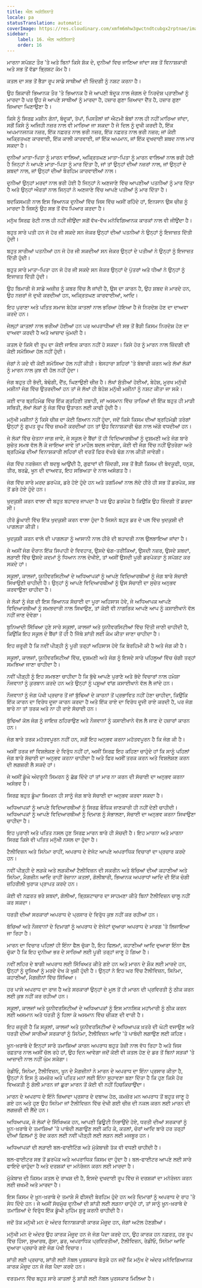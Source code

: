 ```yaml
---
title: ਐਲ ਅਸੇਸਿਨਾਤੋ
locale: pa
statusTranslation: automatic
coverImage: https://res.cloudinary.com/xmfm6mhw3gwctndtcubgx2rptnae/image/upload/v1740337243/small_cover_educacion_fundamental_a051170f1c.webp
sidebar:
    label: 16. ਐਲ ਅਸੇਸਿਨਾਤੋ
    order: 16
---
```

ਮਾਰਨਾ ਸਪੱਸ਼ਟ ਤੌਰ 'ਤੇ ਅਤੇ ਬਿਨਾਂ ਕਿਸੇ ਸ਼ੱਕ ਦੇ, ਦੁਨੀਆਂ ਵਿਚ ਜਾਣਿਆ ਜਾਂਦਾ ਸਭ ਤੋਂ ਵਿਨਾਸ਼ਕਾਰੀ ਅਤੇ ਸਭ ਤੋਂ ਵੱਡਾ ਭ੍ਰਿਸ਼ਟ ਕੰਮ ਹੈ।

ਕਤਲ ਦਾ ਸਭ ਤੋਂ ਭੈੜਾ ਰੂਪ ਸਾਡੇ ਸਾਥੀਆਂ ਦੀ ਜ਼ਿੰਦਗੀ ਨੂੰ ਨਸ਼ਟ ਕਰਨਾ ਹੈ।

ਉਹ ਸ਼ਿਕਾਰੀ ਭਿਆਨਕ ਤੌਰ 'ਤੇ ਭਿਆਨਕ ਹੈ ਜੋ ਆਪਣੀ ਬੰਦੂਕ ਨਾਲ ਜੰਗਲ ਦੇ ਨਿਰਦੋਸ਼ ਪ੍ਰਾਣੀਆਂ ਨੂੰ ਮਾਰਦਾ ਹੈ ਪਰ ਉਹ ਜੋ ਆਪਣੇ ਸਾਥੀਆਂ ਨੂੰ ਮਾਰਦਾ ਹੈ, ਹਜ਼ਾਰ ਗੁਣਾ ਜ਼ਿਆਦਾ ਦੈਂਤ ਹੈ, ਹਜ਼ਾਰ ਗੁਣਾ ਜ਼ਿਆਦਾ ਘਿਣਾਉਣਾ ਹੈ।

ਕਿਸੇ ਨੂੰ ਸਿਰਫ਼ ਮਸ਼ੀਨ ਗੰਨਾਂ, ਬੰਦੂਕਾਂ, ਤੋਪਾਂ, ਪਿਸਤੌਲਾਂ ਜਾਂ ਐਟਮੀ ਬੰਬਾਂ ਨਾਲ ਹੀ ਨਹੀਂ ਮਾਰਿਆ ਜਾਂਦਾ, ਸਗੋਂ ਕਿਸੇ ਨੂੰ ਅਜਿਹੀ ਨਜ਼ਰ ਨਾਲ ਵੀ ਮਾਰਿਆ ਜਾ ਸਕਦਾ ਹੈ ਜੋ ਦਿਲ ਨੂੰ ਦੁਖੀ ਕਰਦੀ ਹੈ, ਇੱਕ ਅਪਮਾਨਜਨਕ ਨਜ਼ਰ, ਇੱਕ ਨਫ਼ਰਤ ਨਾਲ ਭਰੀ ਨਜ਼ਰ, ਇੱਕ ਨਫ਼ਰਤ ਨਾਲ ਭਰੀ ਨਜ਼ਰ; ਜਾਂ ਕੋਈ ਅਕ੍ਰਿਤਘਣ ਕਾਰਵਾਈ, ਇੱਕ ਕਾਲੀ ਕਾਰਵਾਈ, ਜਾਂ ਇੱਕ ਅਪਮਾਨ, ਜਾਂ ਇੱਕ ਦੁਖਦਾਈ ਸ਼ਬਦ ਨਾਲ ਮਾਰ ਸਕਦਾ ਹੈ।

ਦੁਨੀਆਂ ਮਾਤਾ-ਪਿਤਾ ਨੂੰ ਮਾਰਨ ਵਾਲਿਆਂ, ਅਕ੍ਰਿਤਘਣ ਮਾਤਾ-ਪਿਤਾ ਨੂੰ ਮਾਰਨ ਵਾਲਿਆਂ ਨਾਲ ਭਰੀ ਹੋਈ ਹੈ ਜਿਨ੍ਹਾਂ ਨੇ ਆਪਣੇ ਮਾਤਾ-ਪਿਤਾ ਨੂੰ ਮਾਰ ਦਿੱਤਾ ਹੈ, ਜਾਂ ਤਾਂ ਉਨ੍ਹਾਂ ਦੀਆਂ ਨਜ਼ਰਾਂ ਨਾਲ, ਜਾਂ ਉਨ੍ਹਾਂ ਦੇ ਸ਼ਬਦਾਂ ਨਾਲ, ਜਾਂ ਉਨ੍ਹਾਂ ਦੀਆਂ ਬੇਰਹਿਮ ਕਾਰਵਾਈਆਂ ਨਾਲ।

ਦੁਨੀਆਂ ਉਨ੍ਹਾਂ ਮਰਦਾਂ ਨਾਲ ਭਰੀ ਹੋਈ ਹੈ ਜਿਨ੍ਹਾਂ ਨੇ ਅਣਜਾਣੇ ਵਿੱਚ ਆਪਣੀਆਂ ਪਤਨੀਆਂ ਨੂੰ ਮਾਰ ਦਿੱਤਾ ਹੈ ਅਤੇ ਉਨ੍ਹਾਂ ਔਰਤਾਂ ਨਾਲ ਜਿਨ੍ਹਾਂ ਨੇ ਅਣਜਾਣੇ ਵਿੱਚ ਆਪਣੇ ਪਤੀਆਂ ਨੂੰ ਮਾਰ ਦਿੱਤਾ ਹੈ।

ਬਦਕਿਸਮਤੀ ਨਾਲ ਇਸ ਭਿਆਨਕ ਦੁਨੀਆਂ ਵਿੱਚ ਜਿਸ ਵਿੱਚ ਅਸੀਂ ਰਹਿੰਦੇ ਹਾਂ, ਇਨਸਾਨ ਉਸ ਚੀਜ਼ ਨੂੰ ਮਾਰਦਾ ਹੈ ਜਿਸਨੂੰ ਉਹ ਸਭ ਤੋਂ ਵੱਧ ਪਿਆਰ ਕਰਦਾ ਹੈ।

ਮਨੁੱਖ ਸਿਰਫ਼ ਰੋਟੀ ਨਾਲ ਹੀ ਨਹੀਂ ਜੀਉਂਦਾ ਸਗੋਂ ਵੱਖ-ਵੱਖ ਮਨੋਵਿਗਿਆਨਕ ਕਾਰਕਾਂ ਨਾਲ ਵੀ ਜੀਉਂਦਾ ਹੈ।

ਬਹੁਤ ਸਾਰੇ ਪਤੀ ਹਨ ਜੋ ਹੋਰ ਜੀ ਸਕਦੇ ਸਨ ਜੇਕਰ ਉਨ੍ਹਾਂ ਦੀਆਂ ਪਤਨੀਆਂ ਨੇ ਉਨ੍ਹਾਂ ਨੂੰ ਇਜਾਜ਼ਤ ਦਿੱਤੀ ਹੁੰਦੀ।

ਬਹੁਤ ਸਾਰੀਆਂ ਪਤਨੀਆਂ ਹਨ ਜੋ ਹੋਰ ਜੀ ਸਕਦੀਆਂ ਸਨ ਜੇਕਰ ਉਨ੍ਹਾਂ ਦੇ ਪਤੀਆਂ ਨੇ ਉਨ੍ਹਾਂ ਨੂੰ ਇਜਾਜ਼ਤ ਦਿੱਤੀ ਹੁੰਦੀ।

ਬਹੁਤ ਸਾਰੇ ਮਾਤਾ-ਪਿਤਾ ਹਨ ਜੋ ਹੋਰ ਜੀ ਸਕਦੇ ਸਨ ਜੇਕਰ ਉਨ੍ਹਾਂ ਦੇ ਪੁੱਤਰਾਂ ਅਤੇ ਧੀਆਂ ਨੇ ਉਨ੍ਹਾਂ ਨੂੰ ਇਜਾਜ਼ਤ ਦਿੱਤੀ ਹੁੰਦੀ।

ਉਹ ਬਿਮਾਰੀ ਜੋ ਸਾਡੇ ਅਜ਼ੀਜ਼ ਨੂੰ ਕਬਰ ਵਿੱਚ ਲੈ ਜਾਂਦੀ ਹੈ, ਉਸ ਦਾ ਕਾਰਨ ਹੈ, ਉਹ ਸ਼ਬਦ ਜੋ ਮਾਰਦੇ ਹਨ, ਉਹ ਨਜ਼ਰਾਂ ਜੋ ਦੁਖੀ ਕਰਦੀਆਂ ਹਨ, ਅਕ੍ਰਿਤਘਣ ਕਾਰਵਾਈਆਂ, ਆਦਿ।

ਇਹ ਪੁਰਾਣਾ ਅਤੇ ਪਤਿਤ ਸਮਾਜ ਬੇਹੋਸ਼ ਕਾਤਲਾਂ ਨਾਲ ਭਰਿਆ ਹੋਇਆ ਹੈ ਜੋ ਨਿਰਦੋਸ਼ ਹੋਣ ਦਾ ਦਾਅਵਾ ਕਰਦੇ ਹਨ।

ਜੇਲ੍ਹਾਂ ਕਾਤਲਾਂ ਨਾਲ ਭਰੀਆਂ ਹੋਈਆਂ ਹਨ ਪਰ ਅਪਰਾਧੀਆਂ ਦੀ ਸਭ ਤੋਂ ਭੈੜੀ ਕਿਸਮ ਨਿਰਦੋਸ਼ ਹੋਣ ਦਾ ਦਾਅਵਾ ਕਰਦੀ ਹੈ ਅਤੇ ਆਜ਼ਾਦ ਘੁੰਮਦੀ ਹੈ।

ਕਤਲ ਦੇ ਕਿਸੇ ਵੀ ਰੂਪ ਦਾ ਕੋਈ ਜਾਇਜ਼ ਕਾਰਨ ਨਹੀਂ ਹੋ ਸਕਦਾ। ਕਿਸੇ ਹੋਰ ਨੂੰ ਮਾਰਨ ਨਾਲ ਜ਼ਿੰਦਗੀ ਦੀ ਕੋਈ ਸਮੱਸਿਆ ਹੱਲ ਨਹੀਂ ਹੁੰਦੀ।

ਜੰਗਾਂ ਨੇ ਕਦੇ ਵੀ ਕੋਈ ਸਮੱਸਿਆ ਹੱਲ ਨਹੀਂ ਕੀਤੀ। ਬੇਸਹਾਰਾ ਸ਼ਹਿਰਾਂ 'ਤੇ ਬੰਬਾਰੀ ਕਰਨ ਅਤੇ ਲੱਖਾਂ ਲੋਕਾਂ ਨੂੰ ਮਾਰਨ ਨਾਲ ਕੁਝ ਵੀ ਹੱਲ ਨਹੀਂ ਹੁੰਦਾ।

ਜੰਗ ਬਹੁਤ ਹੀ ਭੱਦੀ, ਬੇਢੰਗੀ, ਦੈਂਤ, ਘਿਣਾਉਣੀ ਚੀਜ਼ ਹੈ। ਲੱਖਾਂ ਸੁੱਤੀਆਂ ਹੋਈਆਂ, ਬੇਹੋਸ਼, ਮੂਰਖ ਮਨੁੱਖੀ ਮਸ਼ੀਨਾਂ ਜੰਗ ਵਿੱਚ ਉਤਰਦੀਆਂ ਹਨ ਤਾਂ ਜੋ ਲੱਖਾਂ ਹੀ ਬੇਹੋਸ਼ ਮਨੁੱਖੀ ਮਸ਼ੀਨਾਂ ਨੂੰ ਨਸ਼ਟ ਕੀਤਾ ਜਾ ਸਕੇ।

ਕਈ ਵਾਰ ਬ੍ਰਹਿਮੰਡ ਵਿੱਚ ਇੱਕ ਗ੍ਰਹਿਣੀ ਤਬਾਹੀ, ਜਾਂ ਅਸਮਾਨ ਵਿੱਚ ਤਾਰਿਆਂ ਦੀ ਇੱਕ ਬਹੁਤ ਹੀ ਮਾੜੀ ਸਥਿਤੀ, ਲੱਖਾਂ ਲੋਕਾਂ ਨੂੰ ਜੰਗ ਵਿੱਚ ਉਤਾਰਨ ਲਈ ਕਾਫੀ ਹੁੰਦੀ ਹੈ।

ਮਨੁੱਖੀ ਮਸ਼ੀਨਾਂ ਨੂੰ ਕਿਸੇ ਚੀਜ਼ ਦਾ ਕੋਈ ਗਿਆਨ ਨਹੀਂ ਹੁੰਦਾ, ਜਦੋਂ ਕਿਸੇ ਕਿਸਮ ਦੀਆਂ ਬ੍ਰਹਿਮੰਡੀ ਤਰੰਗਾਂ ਉਨ੍ਹਾਂ ਨੂੰ ਗੁਪਤ ਰੂਪ ਵਿੱਚ ਜ਼ਖਮੀ ਕਰਦੀਆਂ ਹਨ ਤਾਂ ਉਹ ਵਿਨਾਸ਼ਕਾਰੀ ਢੰਗ ਨਾਲ ਅੱਗੇ ਵਧਦੀਆਂ ਹਨ।

ਜੇ ਲੋਕਾਂ ਵਿੱਚ ਚੇਤਨਾ ਜਾਗ ਜਾਵੇ, ਜੇ ਸਕੂਲ ਦੇ ਬੈਂਚਾਂ ਤੋਂ ਹੀ ਵਿਦਿਆਰਥੀਆਂ ਨੂੰ ਦੁਸ਼ਮਣੀ ਅਤੇ ਜੰਗ ਬਾਰੇ ਸੁਚੇਤ ਸਮਝ ਵੱਲ ਲੈ ਕੇ ਜਾਇਆ ਜਾਵੇ ਤਾਂ ਮਾਹੌਲ ਬਦਲ ਜਾਵੇਗਾ, ਕੋਈ ਵੀ ਜੰਗ ਵਿੱਚ ਨਹੀਂ ਉਤਰੇਗਾ ਅਤੇ ਬ੍ਰਹਿਮੰਡ ਦੀਆਂ ਵਿਨਾਸ਼ਕਾਰੀ ਲਹਿਰਾਂ ਦੀ ਵਰਤੋਂ ਫਿਰ ਵੱਖਰੇ ਢੰਗ ਨਾਲ ਕੀਤੀ ਜਾਵੇਗੀ।

ਜੰਗ ਵਿੱਚ ਨਰਭੋਜਨ ਦੀ ਬਦਬੂ ਆਉਂਦੀ ਹੈ, ਗੁਫਾਵਾਂ ਦੀ ਜ਼ਿੰਦਗੀ, ਸਭ ਤੋਂ ਭੈੜੀ ਕਿਸਮ ਦੀ ਬੇਵਕੂਫੀ, ਧਨੁਸ਼, ਤੀਰ, ਬਰਛੇ, ਖੂਨ ਦੀ ਦਾਅਵਤ, ਇਹ ਸਭਿਅਤਾ ਦੇ ਨਾਲ ਅਸੰਗਤ ਹੈ।

ਜੰਗ ਵਿੱਚ ਸਾਰੇ ਮਰਦ ਡਰਪੋਕ, ਡਰੇ ਹੋਏ ਹੁੰਦੇ ਹਨ ਅਤੇ ਤਗਮਿਆਂ ਨਾਲ ਲੱਦੇ ਹੀਰੋ ਹੀ ਸਭ ਤੋਂ ਡਰਪੋਕ, ਸਭ ਤੋਂ ਡਰੇ ਹੋਏ ਹੁੰਦੇ ਹਨ।

ਖੁਦਕੁਸ਼ੀ ਕਰਨ ਵਾਲਾ ਵੀ ਬਹੁਤ ਬਹਾਦਰ ਜਾਪਦਾ ਹੈ ਪਰ ਉਹ ਡਰਪੋਕ ਹੈ ਕਿਉਂਕਿ ਉਹ ਜ਼ਿੰਦਗੀ ਤੋਂ ਡਰਦਾ ਸੀ।

ਹੀਰੋ ਡੂੰਘਾਈ ਵਿੱਚ ਇੱਕ ਖੁਦਕੁਸ਼ੀ ਕਰਨ ਵਾਲਾ ਹੁੰਦਾ ਹੈ ਜਿਸਨੇ ਬਹੁਤ ਡਰ ਦੇ ਪਲ ਵਿੱਚ ਖੁਦਕੁਸ਼ੀ ਦੀ ਪਾਗਲਤਾ ਕੀਤੀ।

ਖੁਦਕੁਸ਼ੀ ਕਰਨ ਵਾਲੇ ਦੀ ਪਾਗਲਤਾ ਨੂੰ ਆਸਾਨੀ ਨਾਲ ਹੀਰੋ ਦੀ ਬਹਾਦਰੀ ਨਾਲ ਉਲਝਾਇਆ ਜਾਂਦਾ ਹੈ।

ਜੇ ਅਸੀਂ ਜੰਗ ਦੌਰਾਨ ਇੱਕ ਸਿਪਾਹੀ ਦੇ ਵਿਵਹਾਰ, ਉਸਦੇ ਢੰਗ-ਤਰੀਕਿਆਂ, ਉਸਦੀ ਨਜ਼ਰ, ਉਸਦੇ ਸ਼ਬਦਾਂ, ਲੜਾਈ ਵਿੱਚ ਉਸਦੇ ਕਦਮਾਂ ਨੂੰ ਧਿਆਨ ਨਾਲ ਦੇਖੀਏ, ਤਾਂ ਅਸੀਂ ਉਸਦੀ ਪੂਰੀ ਡਰਪੋਕਤਾ ਨੂੰ ਸਪੱਸ਼ਟ ਕਰ ਸਕਦੇ ਹਾਂ।

ਸਕੂਲਾਂ, ਕਾਲਜਾਂ, ਯੂਨੀਵਰਸਿਟੀਆਂ ਦੇ ਅਧਿਆਪਕਾਂ ਨੂੰ ਆਪਣੇ ਵਿਦਿਆਰਥੀਆਂ ਨੂੰ ਜੰਗ ਬਾਰੇ ਸੱਚਾਈ ਸਿਖਾਉਣੀ ਚਾਹੀਦੀ ਹੈ। ਉਨ੍ਹਾਂ ਨੂੰ ਆਪਣੇ ਵਿਦਿਆਰਥੀਆਂ ਨੂੰ ਉਸ ਸੱਚਾਈ ਦਾ ਸੁਚੇਤ ਅਨੁਭਵ ਕਰਵਾਉਣਾ ਚਾਹੀਦਾ ਹੈ।

ਜੇ ਲੋਕਾਂ ਨੂੰ ਜੰਗ ਦੀ ਇਸ ਭਿਆਨਕ ਸੱਚਾਈ ਦਾ ਪੂਰਾ ਅਹਿਸਾਸ ਹੋਵੇ, ਜੇ ਅਧਿਆਪਕ ਆਪਣੇ ਵਿਦਿਆਰਥੀਆਂ ਨੂੰ ਸਮਝਦਾਰੀ ਨਾਲ ਸਿਖਾਉਣ, ਤਾਂ ਕੋਈ ਵੀ ਨਾਗਰਿਕ ਆਪਣੇ ਆਪ ਨੂੰ ਕਸਾਈਖਾਨੇ ਵੱਲ ਨਹੀਂ ਜਾਣ ਦੇਵੇਗਾ।

ਬੁਨਿਆਦੀ ਸਿੱਖਿਆ ਹੁਣੇ ਸਾਰੇ ਸਕੂਲਾਂ, ਕਾਲਜਾਂ ਅਤੇ ਯੂਨੀਵਰਸਿਟੀਆਂ ਵਿੱਚ ਦਿੱਤੀ ਜਾਣੀ ਚਾਹੀਦੀ ਹੈ, ਕਿਉਂਕਿ ਇਹ ਸਕੂਲ ਦੇ ਬੈਂਚਾਂ ਤੋਂ ਹੀ ਹੈ ਜਿੱਥੇ ਸ਼ਾਂਤੀ ਲਈ ਕੰਮ ਕੀਤਾ ਜਾਣਾ ਚਾਹੀਦਾ ਹੈ।

ਇਹ ਜ਼ਰੂਰੀ ਹੈ ਕਿ ਨਵੀਂ ਪੀੜ੍ਹੀ ਨੂੰ ਪੂਰੀ ਤਰ੍ਹਾਂ ਅਹਿਸਾਸ ਹੋਵੇ ਕਿ ਬੇਰਹਿਮੀ ਕੀ ਹੈ ਅਤੇ ਜੰਗ ਕੀ ਹੈ।

ਸਕੂਲਾਂ, ਕਾਲਜਾਂ, ਯੂਨੀਵਰਸਿਟੀਆਂ ਵਿੱਚ, ਦੁਸ਼ਮਣੀ ਅਤੇ ਜੰਗ ਨੂੰ ਇਸਦੇ ਸਾਰੇ ਪਹਿਲੂਆਂ ਵਿੱਚ ਚੰਗੀ ਤਰ੍ਹਾਂ ਸਮਝਿਆ ਜਾਣਾ ਚਾਹੀਦਾ ਹੈ।

ਨਵੀਂ ਪੀੜ੍ਹੀ ਨੂੰ ਇਹ ਸਮਝਣਾ ਚਾਹੀਦਾ ਹੈ ਕਿ ਬੁੱਢੇ ਆਪਣੇ ਪੁਰਾਣੇ ਅਤੇ ਭੱਦੇ ਵਿਚਾਰਾਂ ਨਾਲ ਹਮੇਸ਼ਾ ਨੌਜਵਾਨਾਂ ਨੂੰ ਕੁਰਬਾਨ ਕਰਦੇ ਹਨ ਅਤੇ ਉਨ੍ਹਾਂ ਨੂੰ ਪਸ਼ੂਆਂ ਵਾਂਗ ਕਸਾਈਖਾਨੇ ਵੱਲ ਲੈ ਜਾਂਦੇ ਹਨ।

ਨੌਜਵਾਨਾਂ ਨੂੰ ਜੰਗ ਪੱਖੀ ਪ੍ਰਚਾਰ ਤੋਂ ਜਾਂ ਬੁੱਢਿਆਂ ਦੇ ਕਾਰਨਾਂ ਤੋਂ ਪ੍ਰਭਾਵਿਤ ਨਹੀਂ ਹੋਣਾ ਚਾਹੀਦਾ, ਕਿਉਂਕਿ ਇੱਕ ਕਾਰਨ ਦਾ ਵਿਰੋਧ ਦੂਜਾ ਕਾਰਨ ਕਰਦਾ ਹੈ ਅਤੇ ਇੱਕ ਰਾਏ ਦਾ ਵਿਰੋਧ ਦੂਜੀ ਰਾਏ ਕਰਦੀ ਹੈ, ਪਰ ਜੰਗ ਬਾਰੇ ਨਾ ਤਾਂ ਤਰਕ ਅਤੇ ਨਾ ਹੀ ਰਾਏ ਸੱਚਾਈ ਹਨ।

ਬੁੱਢਿਆਂ ਕੋਲ ਜੰਗ ਨੂੰ ਜਾਇਜ਼ ਠਹਿਰਾਉਣ ਅਤੇ ਨੌਜਵਾਨਾਂ ਨੂੰ ਕਸਾਈਖਾਨੇ ਵੱਲ ਲੈ ਜਾਣ ਦੇ ਹਜ਼ਾਰਾਂ ਕਾਰਨ ਹਨ।

ਜੰਗ ਬਾਰੇ ਤਰਕ ਮਹੱਤਵਪੂਰਨ ਨਹੀਂ ਹਨ, ਸਗੋਂ ਇਹ ਅਨੁਭਵ ਕਰਨਾ ਮਹੱਤਵਪੂਰਨ ਹੈ ਕਿ ਜੰਗ ਕੀ ਹੈ।

ਅਸੀਂ ਤਰਕ ਜਾਂ ਵਿਸ਼ਲੇਸ਼ਣ ਦੇ ਵਿਰੁੱਧ ਨਹੀਂ ਹਾਂ, ਅਸੀਂ ਸਿਰਫ਼ ਇਹ ਕਹਿਣਾ ਚਾਹੁੰਦੇ ਹਾਂ ਕਿ ਸਾਨੂੰ ਪਹਿਲਾਂ ਜੰਗ ਬਾਰੇ ਸੱਚਾਈ ਦਾ ਅਨੁਭਵ ਕਰਨਾ ਚਾਹੀਦਾ ਹੈ ਅਤੇ ਫਿਰ ਅਸੀਂ ਤਰਕ ਕਰਨ ਅਤੇ ਵਿਸ਼ਲੇਸ਼ਣ ਕਰਨ ਦੀ ਲਗਜ਼ਰੀ ਲੈ ਸਕਦੇ ਹਾਂ।

ਜੇ ਅਸੀਂ ਡੂੰਘੇ ਅੰਦਰੂਨੀ ਸਿਮਰਨ ਨੂੰ ਛੱਡ ਦਿੰਦੇ ਹਾਂ ਤਾਂ ਮਾਰ ਨਾ ਕਰਨ ਦੀ ਸੱਚਾਈ ਦਾ ਅਨੁਭਵ ਕਰਨਾ ਅਸੰਭਵ ਹੈ।

ਸਿਰਫ਼ ਬਹੁਤ ਡੂੰਘਾ ਸਿਮਰਨ ਹੀ ਸਾਨੂੰ ਜੰਗ ਬਾਰੇ ਸੱਚਾਈ ਦਾ ਅਨੁਭਵ ਕਰਵਾ ਸਕਦਾ ਹੈ।

ਅਧਿਆਪਕਾਂ ਨੂੰ ਆਪਣੇ ਵਿਦਿਆਰਥੀਆਂ ਨੂੰ ਸਿਰਫ਼ ਬੌਧਿਕ ਜਾਣਕਾਰੀ ਹੀ ਨਹੀਂ ਦੇਣੀ ਚਾਹੀਦੀ। ਅਧਿਆਪਕਾਂ ਨੂੰ ਆਪਣੇ ਵਿਦਿਆਰਥੀਆਂ ਨੂੰ ਦਿਮਾਗ ਨੂੰ ਸੰਭਾਲਣਾ, ਸੱਚਾਈ ਦਾ ਅਨੁਭਵ ਕਰਨਾ ਸਿਖਾਉਣਾ ਚਾਹੀਦਾ ਹੈ।

ਇਹ ਪੁਰਾਣੀ ਅਤੇ ਪਤਿਤ ਨਸਲ ਹੁਣ ਸਿਰਫ਼ ਮਾਰਨ ਬਾਰੇ ਹੀ ਸੋਚਦੀ ਹੈ। ਇਹ ਮਾਰਨਾ ਅਤੇ ਮਾਰਨਾ ਸਿਰਫ਼ ਕਿਸੇ ਵੀ ਪਤਿਤ ਮਨੁੱਖੀ ਨਸਲ ਦਾ ਹੁੰਦਾ ਹੈ।

ਟੈਲੀਵਿਜ਼ਨ ਅਤੇ ਸਿਨੇਮਾ ਰਾਹੀਂ, ਅਪਰਾਧ ਦੇ ਏਜੰਟ ਆਪਣੇ ਅਪਰਾਧਿਕ ਵਿਚਾਰਾਂ ਦਾ ਪ੍ਰਚਾਰ ਕਰਦੇ ਹਨ।

ਨਵੀਂ ਪੀੜ੍ਹੀ ਦੇ ਲੜਕੇ ਅਤੇ ਲੜਕੀਆਂ ਟੈਲੀਵਿਜ਼ਨ ਦੀ ਸਕਰੀਨ ਅਤੇ ਬੱਚਿਆਂ ਦੀਆਂ ਕਹਾਣੀਆਂ ਅਤੇ ਸਿਨੇਮਾ, ਮੈਗਜ਼ੀਨ ਆਦਿ ਰਾਹੀਂ ਰੋਜ਼ਾਨਾ ਕਤਲਾਂ, ਗੋਲੀਬਾਰੀ, ਭਿਆਨਕ ਅਪਰਾਧਾਂ ਆਦਿ ਦੀ ਇੱਕ ਚੰਗੀ ਜ਼ਹਿਰੀਲੀ ਖੁਰਾਕ ਪ੍ਰਾਪਤ ਕਰਦੇ ਹਨ।

ਕੋਈ ਵੀ ਨਫ਼ਰਤ ਭਰੇ ਸ਼ਬਦਾਂ, ਗੋਲੀਆਂ, ਭ੍ਰਿਸ਼ਟਾਚਾਰ ਦਾ ਸਾਹਮਣਾ ਕੀਤੇ ਬਿਨਾਂ ਟੈਲੀਵਿਜ਼ਨ ਚਾਲੂ ਨਹੀਂ ਕਰ ਸਕਦਾ।

ਧਰਤੀ ਦੀਆਂ ਸਰਕਾਰਾਂ ਅਪਰਾਧ ਦੇ ਪ੍ਰਸਾਰ ਦੇ ਵਿਰੁੱਧ ਕੁਝ ਨਹੀਂ ਕਰ ਰਹੀਆਂ ਹਨ।

ਬੱਚਿਆਂ ਅਤੇ ਨੌਜਵਾਨਾਂ ਦੇ ਦਿਮਾਗਾਂ ਨੂੰ ਅਪਰਾਧ ਦੇ ਏਜੰਟਾਂ ਦੁਆਰਾ ਅਪਰਾਧ ਦੇ ਮਾਰਗ 'ਤੇ ਲਿਜਾਇਆ ਜਾ ਰਿਹਾ ਹੈ।

ਮਾਰਨ ਦਾ ਵਿਚਾਰ ਪਹਿਲਾਂ ਹੀ ਇੰਨਾ ਫੈਲ ਚੁੱਕਾ ਹੈ, ਇਹ ਫਿਲਮਾਂ, ਕਹਾਣੀਆਂ ਆਦਿ ਦੁਆਰਾ ਇੰਨਾ ਫੈਲ ਚੁੱਕਾ ਹੈ ਕਿ ਇਹ ਦੁਨੀਆ ਭਰ ਦੇ ਸਾਰਿਆਂ ਲਈ ਪੂਰੀ ਤਰ੍ਹਾਂ ਜਾਣੂ ਹੋ ਗਿਆ ਹੈ।

ਨਵੀਂ ਲਹਿਰ ਦੇ ਬਾਗੀ ਅਪਰਾਧ ਲਈ ਸਿੱਖਿਅਤ ਕੀਤੇ ਗਏ ਹਨ ਅਤੇ ਮਾਰਨ ਦੇ ਸ਼ੌਕ ਲਈ ਮਾਰਦੇ ਹਨ, ਉਨ੍ਹਾਂ ਨੂੰ ਦੂਜਿਆਂ ਨੂੰ ਮਰਦੇ ਦੇਖ ਕੇ ਖੁਸ਼ੀ ਹੁੰਦੀ ਹੈ। ਉਨ੍ਹਾਂ ਨੇ ਇਹ ਘਰ ਵਿੱਚ ਟੈਲੀਵਿਜ਼ਨ, ਸਿਨੇਮਾ, ਕਹਾਣੀਆਂ, ਮੈਗਜ਼ੀਨਾਂ ਵਿੱਚ ਸਿੱਖਿਆ।

ਹਰ ਪਾਸੇ ਅਪਰਾਧ ਦਾ ਰਾਜ ਹੈ ਅਤੇ ਸਰਕਾਰਾਂ ਉਨ੍ਹਾਂ ਦੇ ਮੂਲ ਤੋਂ ਹੀ ਮਾਰਨ ਦੀ ਪ੍ਰਵਿਰਤੀ ਨੂੰ ਠੀਕ ਕਰਨ ਲਈ ਕੁਝ ਨਹੀਂ ਕਰ ਰਹੀਆਂ ਹਨ।

ਸਕੂਲਾਂ, ਕਾਲਜਾਂ ਅਤੇ ਯੂਨੀਵਰਸਿਟੀਆਂ ਦੇ ਅਧਿਆਪਕਾਂ ਨੂੰ ਇਸ ਮਾਨਸਿਕ ਮਹਾਂਮਾਰੀ ਨੂੰ ਠੀਕ ਕਰਨ ਲਈ ਅਸਮਾਨ ਅਤੇ ਧਰਤੀ ਨੂੰ ਹਿਲਾ ਕੇ ਅਸਮਾਨ ਵਿੱਚ ਚੀਕਣ ਦੀ ਵਾਰੀ ਹੈ।

ਇਹ ਜ਼ਰੂਰੀ ਹੈ ਕਿ ਸਕੂਲਾਂ, ਕਾਲਜਾਂ ਅਤੇ ਯੂਨੀਵਰਸਿਟੀਆਂ ਦੇ ਅਧਿਆਪਕ ਖ਼ਤਰੇ ਦੀ ਘੰਟੀ ਵਜਾਉਣ ਅਤੇ ਧਰਤੀ ਦੀਆਂ ਸਾਰੀਆਂ ਸਰਕਾਰਾਂ ਨੂੰ ਸਿਨੇਮਾ, ਟੈਲੀਵਿਜ਼ਨ ਆਦਿ 'ਤੇ ਪਾਬੰਦੀ ਲਗਾਉਣ ਲਈ ਕਹਿਣ।

ਖ਼ੂਨ-ਖ਼ਰਾਬੇ ਦੇ ਇਨ੍ਹਾਂ ਸਾਰੇ ਤਮਾਸ਼ਿਆਂ ਕਾਰਨ ਅਪਰਾਧ ਬਹੁਤ ਤੇਜ਼ੀ ਨਾਲ ਵੱਧ ਰਿਹਾ ਹੈ ਅਤੇ ਜਿਸ ਰਫ਼ਤਾਰ ਨਾਲ ਅਸੀਂ ਚੱਲ ਰਹੇ ਹਾਂ, ਉਹ ਦਿਨ ਆਵੇਗਾ ਜਦੋਂ ਕੋਈ ਵੀ ਕਤਲ ਹੋਣ ਦੇ ਡਰ ਤੋਂ ਬਿਨਾਂ ਸੜਕਾਂ 'ਤੇ ਆਜ਼ਾਦੀ ਨਾਲ ਨਹੀਂ ਘੁੰਮ ਸਕੇਗਾ।

ਰੇਡੀਓ, ਸਿਨੇਮਾ, ਟੈਲੀਵਿਜ਼ਨ, ਖੂਨ ਦੇ ਮੈਗਜ਼ੀਨਾਂ ਨੇ ਮਾਰਨ ਦੇ ਅਪਰਾਧ ਦਾ ਇੰਨਾ ਪ੍ਰਸਾਰ ਕੀਤਾ ਹੈ, ਉਨ੍ਹਾਂ ਨੇ ਇਸ ਨੂੰ ਕਮਜ਼ੋਰ ਅਤੇ ਪਤਿਤ ਮਨਾਂ ਲਈ ਇੰਨਾ ਸੁਹਾਵਣਾ ਬਣਾ ਦਿੱਤਾ ਹੈ ਕਿ ਹੁਣ ਕਿਸੇ ਹੋਰ ਵਿਅਕਤੀ ਨੂੰ ਗੋਲੀ ਮਾਰਨ ਜਾਂ ਛੁਰਾ ਮਾਰਨ ਤੋਂ ਕੋਈ ਵੀ ਨਹੀਂ ਹਿਚਕਿਚਾਉਂਦਾ।

ਮਾਰਨ ਦੇ ਅਪਰਾਧ ਦੇ ਇੰਨੇ ਜ਼ਿਆਦਾ ਪ੍ਰਸਾਰ ਦੇ ਦਬਾਅ ਹੇਠ, ਕਮਜ਼ੋਰ ਮਨ ਅਪਰਾਧ ਤੋਂ ਬਹੁਤ ਜਾਣੂ ਹੋ ਗਏ ਹਨ ਅਤੇ ਹੁਣ ਉਹ ਸਿਨੇਮਾ ਜਾਂ ਟੈਲੀਵਿਜ਼ਨ ਵਿੱਚ ਦੇਖੀ ਗਈ ਚੀਜ਼ ਦੀ ਨਕਲ ਕਰਨ ਲਈ ਮਾਰਨ ਦੀ ਲਗਜ਼ਰੀ ਵੀ ਲੈਂਦੇ ਹਨ।

ਅਧਿਆਪਕ, ਜੋ ਲੋਕਾਂ ਦੇ ਸਿੱਖਿਅਕ ਹਨ, ਆਪਣੀ ਡਿਊਟੀ ਨਿਭਾਉਂਦੇ ਹੋਏ, ਧਰਤੀ ਦੀਆਂ ਸਰਕਾਰਾਂ ਨੂੰ ਖ਼ੂਨ-ਖ਼ਰਾਬੇ ਦੇ ਤਮਾਸ਼ਿਆਂ 'ਤੇ ਪਾਬੰਦੀ ਲਗਾਉਣ ਲਈ ਕਹਿ ਕੇ, ਕਤਲਾਂ, ਚੋਰਾਂ ਆਦਿ ਬਾਰੇ ਹਰ ਤਰ੍ਹਾਂ ਦੀਆਂ ਫ਼ਿਲਮਾਂ ਨੂੰ ਰੱਦ ਕਰਨ ਲਈ ਨਵੀਂ ਪੀੜ੍ਹੀ ਲਈ ਲੜਨ ਲਈ ਮਜਬੂਰ ਹਨ।

ਅਧਿਆਪਕਾਂ ਦੀ ਲੜਾਈ ਬਲ-ਫਾਈਟਿੰਗ ਅਤੇ ਮੁੱਕੇਬਾਜ਼ੀ ਤੱਕ ਵੀ ਵਧਣੀ ਚਾਹੀਦੀ ਹੈ।

ਬਲ-ਫਾਈਟਰ ਸਭ ਤੋਂ ਡਰਪੋਕ ਅਤੇ ਅਪਰਾਧਿਕ ਕਿਸਮ ਦਾ ਹੁੰਦਾ ਹੈ। ਬਲ-ਫਾਈਟਰ ਆਪਣੇ ਲਈ ਸਾਰੇ ਫਾਇਦੇ ਚਾਹੁੰਦਾ ਹੈ ਅਤੇ ਦਰਸ਼ਕਾਂ ਦਾ ਮਨੋਰੰਜਨ ਕਰਨ ਲਈ ਮਾਰਦਾ ਹੈ।

ਮੁੱਕੇਬਾਜ਼ ਦੀ ਕਿਸਮ ਕਤਲ ਦੇ ਰਾਖਸ਼ ਦੀ ਹੈ, ਇਸਦੇ ਦੁਖਦਾਈ ਰੂਪ ਵਿੱਚ ਜੋ ਦਰਸ਼ਕਾਂ ਦਾ ਮਨੋਰੰਜਨ ਕਰਨ ਲਈ ਜ਼ਖਮੀ ਅਤੇ ਮਾਰਦਾ ਹੈ।

ਇਸ ਕਿਸਮ ਦੇ ਖ਼ੂਨ-ਖ਼ਰਾਬੇ ਦੇ ਤਮਾਸ਼ੇ ਸੌ ਫੀਸਦੀ ਬੇਰਹਿਮ ਹੁੰਦੇ ਹਨ ਅਤੇ ਦਿਮਾਗਾਂ ਨੂੰ ਅਪਰਾਧ ਦੇ ਰਾਹ 'ਤੇ ਸੇਧ ਦਿੰਦੇ ਹਨ। ਜੇ ਅਸੀਂ ਸੱਚਮੁੱਚ ਦੁਨੀਆਂ ਦੀ ਸ਼ਾਂਤੀ ਲਈ ਲੜਨਾ ਚਾਹੁੰਦੇ ਹਾਂ, ਤਾਂ ਸਾਨੂੰ ਖ਼ੂਨ-ਖ਼ਰਾਬੇ ਦੇ ਤਮਾਸ਼ਿਆਂ ਦੇ ਵਿਰੁੱਧ ਇੱਕ ਡੂੰਘੀ ਮੁਹਿੰਮ ਸ਼ੁਰੂ ਕਰਨੀ ਚਾਹੀਦੀ ਹੈ।

ਜਦੋਂ ਤੱਕ ਮਨੁੱਖੀ ਮਨ ਦੇ ਅੰਦਰ ਵਿਨਾਸ਼ਕਾਰੀ ਕਾਰਕ ਮੌਜੂਦ ਹਨ, ਜੰਗਾਂ ਅਟੱਲ ਹੋਣਗੀਆਂ।

ਮਨੁੱਖੀ ਮਨ ਦੇ ਅੰਦਰ ਉਹ ਕਾਰਕ ਮੌਜੂਦ ਹਨ ਜੋ ਜੰਗ ਪੈਦਾ ਕਰਦੇ ਹਨ, ਉਹ ਕਾਰਕ ਹਨ ਨਫ਼ਰਤ, ਹਰ ਰੂਪ ਵਿੱਚ ਹਿੰਸਾ, ਸੁਆਰਥ, ਗੁੱਸਾ, ਡਰ, ਅਪਰਾਧਿਕ ਪ੍ਰਵਿਰਤੀਆਂ, ਟੈਲੀਵਿਜ਼ਨ, ਰੇਡੀਓ, ਸਿਨੇਮਾ ਆਦਿ ਦੁਆਰਾ ਪ੍ਰਚਾਰੇ ਗਏ ਜੰਗ ਪੱਖੀ ਵਿਚਾਰ।

ਸ਼ਾਂਤੀ ਲਈ ਪ੍ਰਚਾਰ, ਸ਼ਾਂਤੀ ਲਈ ਨੋਬਲ ਪੁਰਸਕਾਰ ਬੇਤੁਕੇ ਹਨ ਜਦੋਂ ਕਿ ਮਨੁੱਖ ਦੇ ਅੰਦਰ ਮਨੋਵਿਗਿਆਨਕ ਕਾਰਕ ਮੌਜੂਦ ਹਨ ਜੋ ਜੰਗ ਪੈਦਾ ਕਰਦੇ ਹਨ।

ਵਰਤਮਾਨ ਵਿੱਚ ਬਹੁਤ ਸਾਰੇ ਕਾਤਲਾਂ ਨੂੰ ਸ਼ਾਂਤੀ ਲਈ ਨੋਬਲ ਪੁਰਸਕਾਰ ਮਿਲਿਆ ਹੈ।

